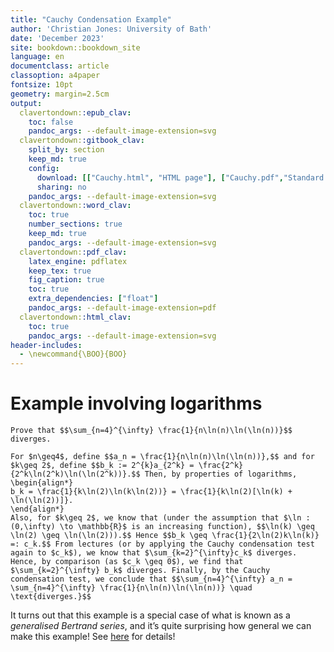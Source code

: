 ```yaml
---
title: "Cauchy Condensation Example"
author: 'Christian Jones: University of Bath'
date: 'December 2023'
site: bookdown::bookdown_site
language: en
documentclass: article
classoption: a4paper
fontsize: 10pt
geometry: margin=2.5cm
output:
  clavertondown::epub_clav:
    toc: false
    pandoc_args: --default-image-extension=svg
  clavertondown::gitbook_clav:
    split_by: section
    keep_md: true
    config:
      download: [["Cauchy.html", "HTML page"], ["Cauchy.pdf","Standard print PDF"], ["CauchyClear.pdf","Clear print PDF"], ["CauchyLarge.pdf","Large print PDF"], ["Cauchy.docx","Accessible Word document"], ["Cauchy.epub","Accessible EPub book" ]]
      sharing: no
    pandoc_args: --default-image-extension=svg
  clavertondown::word_clav:
    toc: true
    number_sections: true
    keep_md: true
    pandoc_args: --default-image-extension=svg
  clavertondown::pdf_clav:
    latex_engine: pdflatex
    keep_tex: true
    fig_caption: true
    toc: true
    extra_dependencies: ["float"]
    pandoc_args: --default-image-extension=pdf
  clavertondown::html_clav:
    toc: true
    pandoc_args: --default-image-extension=svg
header-includes:
  - \newcommand{\BOO}{BOO}
---
```


\newpage
\pagenumbering{arabic}

# Example involving logarithms

```example
Prove that $$\sum_{n=4}^{\infty} \frac{1}{n\ln(n)\ln(\ln(n))}$$ diverges.
```

```solution
For $n\geq4$, define $$a_n = \frac{1}{n\ln(n)\ln(\ln(n))},$$ and for $k\geq 2$, define $$b_k := 2^{k}a_{2^k} = \frac{2^k}{2^k\ln(2^k)\ln(\ln(2^k))}.$$ Then, by properties of logarithms,
\begin{align*}
b_k = \frac{1}{k\ln(2)\ln(k\ln(2))} = \frac{1}{k\ln(2)[\ln(k) + \ln(\ln(2))]}.
\end{align*}
Also, for $k\geq 2$, we know that (under the assumption that $\ln : (0,\infty) \to \mathbb{R}$ is an increasing function), $$\ln(k) \geq \ln(2) \geq \ln(\ln(2))).$$ Hence $$b_k \geq \frac{1}{2\ln(2)k\ln(k)} =: c_k.$$ From lectures (or by applying the Cauchy condensation test again to $c_k$), we know that $\sum_{k=2}^{\infty}c_k$ diverges. Hence, by comparison (as $c_k \geq 0$), we find that $\sum_{k=2}^{\infty} b_k$ diverges. Finally, by the Cauchy condensation test, we conclude that $$\sum_{n=4}^{\infty} a_n = \sum_{n=4}^{\infty} \frac{1}{n\ln(n)\ln(\ln(n))} \quad \text{diverges.}$$
```
It turns out that this example is a special case of what is known as a *generalised Bertrand series*, and it's quite surprising how general we can make this example! See [here](https://en.wikipedia.org/wiki/Cauchy_condensation_test#Examples) for details!


